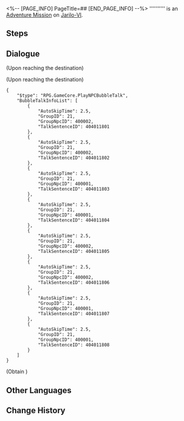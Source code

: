 <%-- [PAGE_INFO]
PageTitle=##
[END_PAGE_INFO] --%>
{{Stub|Dialogue.}}
{{Mission Infobox
|id            = 4040118
|title         = 
|image         = <!--Mission .png-->
|type          = Adventure
|event_name    = 
|chapter       = 
|requirements  = [[Trailblaze Mission]] ''[[Not Good With Farewells]]'' completed
|summary       = <!--official mission summary from Fate's Atlas-->
|characters    = Fanatical Combat Enthusiast; Reasonable Combat Enthusiast; Trailblazer
|startLocation = [[Jarilo-VI]] - [[Fight Club]]
|world         = Jarilo-VI
|area          = Fight Club
|prev          = 
|next          = 
|rewards       = 
}}
'''''''''' is an [[Adventure Mission]] on [[Jarilo-VI]].

==Steps==


<!--
==Gameplay Notes==

--><!--
==Trial Character==

-->
==Dialogue==
{{Stub Dialogue}}
;(Upon reaching the destination)

;(Upon reaching the destination)
<pre>{
	"$type": "RPG.GameCore.PlayNPCBubbleTalk",
	"BubbleTalkInfoList": [
		{
			"AutoSkipTime": 2.5,
			"GroupID": 21,
			"GroupNpcID": 400002,
			"TalkSentenceID": 404011801
		},
		{
			"AutoSkipTime": 2.5,
			"GroupID": 21,
			"GroupNpcID": 400002,
			"TalkSentenceID": 404011802
		},
		{
			"AutoSkipTime": 2.5,
			"GroupID": 21,
			"GroupNpcID": 400001,
			"TalkSentenceID": 404011803
		},
		{
			"AutoSkipTime": 2.5,
			"GroupID": 21,
			"GroupNpcID": 400001,
			"TalkSentenceID": 404011804
		},
		{
			"AutoSkipTime": 2.5,
			"GroupID": 21,
			"GroupNpcID": 400002,
			"TalkSentenceID": 404011805
		},
		{
			"AutoSkipTime": 2.5,
			"GroupID": 21,
			"GroupNpcID": 400002,
			"TalkSentenceID": 404011806
		},
		{
			"AutoSkipTime": 2.5,
			"GroupID": 21,
			"GroupNpcID": 400001,
			"TalkSentenceID": 404011807
		},
		{
			"AutoSkipTime": 2.5,
			"GroupID": 21,
			"GroupNpcID": 400001,
			"TalkSentenceID": 404011808
		}
	]
}</pre>

;(Obtain {{Item|Praise of High Morals|20|x=1}})
{{Dialogue End}}

==Other Languages==
{{Other Languages
|en   = 
|zhs  = 
|zht  = 
|ja   = 
|ko   = 
|es   = 
|fr   = 
|ru   = 
|th   = 
|vi   = 
|de   = 
|id   = 
|pt   = 
}}

==Change History==
{{Change History|1.0}}
